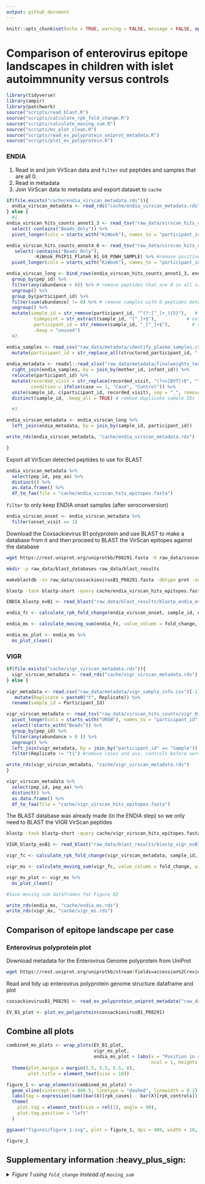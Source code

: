 ```yaml
---
output: github_document
---
```


```r
knitr::opts_chunk$set(echo = TRUE, warning = FALSE, message = FALSE, options(readr.show_col_types = FALSE))
```

# Comparison of enterovirus epitope landscapes in children with islet autoimmnunity versus controls

```r
library(tidyverse)
library(ampir)
library(patchwork)
source("scripts/read_blast.R")
source("scripts/calculate_rpk_fold_change.R")
source("scripts/calculate_moving_sum.R")
source("scripts/ms_plot_clean.R")
source("scripts/read_ev_polyprotein_uniprot_metadata.R")
source("scripts/plot_ev_polyprotein.R")
```

### ENDIA

1. Read in and join VirScan data and `filter` out peptides and samples that are all 0.
2. Read in metadata 
3. Join VirScan data to metadata and export dataset to `cache`

```r
if(file.exists("cache/endia_virscan_metadata.rds")){
  endia_virscan_metadata <- read_rds("cache/endia_virscan_metadata.rds")
} else {
  #1.
endia_virscan_hits_counts_annot1_3 <- read_tsv("raw_data/virscan_hits_counts/phip11_plate1-3_v_kiwook_2_CDIVirScan_000_Hits_counts_annotated.tsv") %>% 
  select(-contains("Beads_Only")) %>% 
  pivot_longer(cols = starts_with("KiWook"), names_to = "participant_id", values_to = "abundance") 

endia_virscan_hits_counts_annot4_6 <- read_tsv("raw_data/virscan_hits_counts/phip11_plate4-6_v_kiwook_2_CDIVirScan_000_Hits_counts_annotated.tsv") %>% 
   select(-contains("Beads_Only"),
          -KiWook_PhIP11_Plate6_81_G9_POWH_SAMPLE) %>% #remove positive control 
  pivot_longer(cols = starts_with("KiWook"), names_to = "participant_id", values_to = "abundance")

endia_virscan_long <- bind_rows(endia_virscan_hits_counts_annot1_3, endia_virscan_hits_counts_annot4_6) %>% 
  group_by(pep_id) %>%
  filter(any(abundance > 0)) %>% # remove peptides that are 0 in all samples
  ungroup() %>% 
  group_by(participant_id) %>% 
  filter(sum(abundance) != 0) %>% # remove samples with 0 peptides detected 
  ungroup() %>% 
  mutate(sample_id = str_remove(participant_id, "^(?:[^_]+_){5}"),   # keep everything after the 5th _
          timepoint = str_extract(sample_id, "[^_]+$"),           # extract last segment from sample_id
          participant_id = str_remove(sample_id, "_[^_]+$"),        # remove timepoint from sample_id
          .keep = "unused")
  #2.

endia_samples <- read_csv("raw_data/metadata/identify_plasma_samples.csv") %>% 
  mutate(participant_id = str_replace_all(structured_participant_id, "-", "_"), .keep = "unused") 
         
endia_metadata <- readxl::read_xlsx("raw_data/metadata/finalweights_teddy_plasma_with_visits_deidentified_confounders.xlsx") %>% 
  right_join(endia_samples, by = join_by(mother_id, infant_id)) %>% 
  relocate(participant_id) %>% 
  mutate(recorded_visit = str_replace(recorded_visit, "(?<=[BVT])0", ""), # replace 0 preceded by B, V or T
         condition = ifelse(case == 1, "Case", "Control")) %>% 
  unite(sample_id, c(participant_id, recorded_visit), sep = "_", remove = FALSE) %>% 
  distinct(sample_id, .keep_all = TRUE) # remove duplicate sample IDs from the NCC methodology

  #3.

endia_virscan_metadata <- endia_virscan_long %>% 
  left_join(endia_metadata, by = join_by(sample_id, participant_id)) 

write_rds(endia_virscan_metadata, "cache/endia_virscan_metadata.rds")

}
```

Export all VirScan detected peptides to use for BLAST

```r
endia_virscan_metadata %>% 
  select(pep_id, pep_aa) %>% 
  distinct() %>% 
  as.data.frame() %>% 
  df_to_faa(file = "cache/endia_virscan_hits_epitopes.fasta")
```

`filter` to only keep ENDIA onset samples (after seroconversion)

```r
endia_virscan_onset <- endia_virscan_metadata %>% 
  filter(onset_visit == 1)
```

Download the Coxsackievirus B1 polyprotein and use BLAST to make a database from it and then proceed to BLAST the VirScan epitopes against the database

```bash
wget https://rest.uniprot.org/uniprotkb/P08291.fasta -O raw_data/coxsackievirusB1_P08291.fasta

mkdir -p raw_data/blast_databases raw_data/blast_results

makeblastdb -in raw_data/coxsackievirusB1_P08291.fasta -dbtype prot -out raw_data/blast_databases/coxsackievirusB1_P08291_db

blastp -task blastp-short -query cache/endia_virscan_hits_epitopes.fasta -db raw_data/blast_databases/coxsackievirusB1_P08291_db -outfmt '6 qaccver saccver pident nident length evalue bitscore mismatch gapopen qstart qend sstart send qseq sseq ppos stitle frames' -evalue 0.01 -word_size 2 -out raw_data/blast_results/blastp_endia_evB1_all_virscan_peps.blast
```

```r
ENDIA_blastp_evB1 <- read_blast("raw_data/blast_results/blastp_endia_evB1_all_virscan_peps.blast")

endia_fc <- calculate_rpk_fold_change(endia_virscan_onset, sample_id, condition, pep_id, abundance, ENDIA_blastp_evB1)

endia_ms <- calculate_moving_sum(endia_fc, value_column = fold_change, win_size = 32, step_size = 4)

endia_ms_plot <- endia_ms %>% 
  ms_plot_clean() 
```

### VIGR

```r
if(file.exists("cache/vigr_virscan_metadata.rds")){
  vigr_virscan_metadata <- read_rds("cache/vigr_virscan_metadata.rds")
} else {
  
vigr_metadata <- read.csv("raw_data/metadata/vigr_sample_info.csv")[-1] %>% 
   mutate(Replicate = paste0("t", Replicate)) %>% 
  rename(sample_id = Participant_Id)

vigr_virscan_metadata <- read_tsv("raw_data/virscan_hits_counts/vigr_Hits_counts_annotated.tsv") %>% 
  pivot_longer(cols = starts_with("UNSW"), names_to = "participant_id", values_to = "abundance") %>%
  select(!starts_with("Beads")) %>%
  group_by(pep_id) %>% 
  filter(any(abundance > 0 )) %>% 
  ungroup() %>% 
  left_join(vigr_metadata, by = join_by("participant_id" == "Sample")) %>% 
  filter(Replicate != "t1") #remove cases and ass. controls before seroconversion

write_rds(vigr_virscan_metadata, "cache/vigr_virscan_metadata.rds")
}
```

```r
vigr_virscan_metadata %>% 
  select(pep_id, pep_aa) %>% 
  distinct() %>% 
  as.data.frame() %>% 
  df_to_faa(file = "cache/vigr_virscan_hits_epitopes.fasta")
```

The BLAST database was already made (in the ENDIA step) so we only need to BLAST the VIGR VirScan peptides

```bash
blastp -task blastp-short -query cache/vigr_virscan_hits_epitopes.fasta -db raw_data/blast_databases/coxsackievirusB1_P08291_db -outfmt '6 qaccver saccver pident nident length evalue bitscore mismatch gapopen qstart qend sstart send qseq sseq ppos stitle frames' -evalue 0.01 -word_size 2 -out raw_data/blast_results/blastp_vigr_evB1_all_virscan_peps.blast
```

```r
VIGR_blastp_evB1 <- read_blast("raw_data/blast_results/blastp_vigr_evB1_all_virscan_peps.blast")

vigr_fc <- calculate_rpk_fold_change(vigr_virscan_metadata, sample_id, Condition, pep_id, abundance, VIGR_blastp_evB1)

vigr_ms <- calculate_moving_sum(vigr_fc, value_column = fold_change, win_size = 32, step_size = 4)

vigr_ms_plot <- vigr_ms %>% 
  ms_plot_clean()
```

```r
#Save moving sum dataframes for Figure 02

write_rds(endia_ms, "cache/endia_ms.rds")
write_rds(vigr_ms, "cache/vigr_ms.rds")
```


## Comparison of epitope landscape per case

### Enterovirus polyprotein plot

Download metadata for the Enterovirus Genome polyprotein from UniProt 

```bash
wget https://rest.uniprot.org/uniprotkb/stream?fields=accession%2Creviewed%2Cid%2Cprotein_name%2Corganism_name%2Clength%2Csequence%2Cft_chain&format=tsv&query=%28%22Coxsackievirus+B1%22+AND+%28virus_host_name%3AHuman%29%29 -O raw_data/coxsackievirusB1_P08291.tsv
```

Read and tidy up enterovirus polyprotein genome structure dataframe and plot

```r
coxsackievirusB1_P08291 <- read_ev_polyprotein_uniprot_metadata("raw_data/coxsackievirusB1_P08291.tsv")

EV_B1_plot <- plot_ev_polyprotein(coxsackievirusB1_P08291)
```

## Combine all plots

```r
combined_ms_plots <- wrap_plots(EV_B1_plot,
                                vigr_ms_plot,
                                endia_ms_plot + labs(x = "Position in sequence (amino acids)") + theme(legend.position = "bottom"),
                                                     ncol = 1, heights = c(0.3, 3, 3)) &
  theme(plot.margin = margin(5.5, 5.5, 5.5, 0),
        plot.title = element_text(size = 10)) 

figure_1 <- wrap_elements(combined_ms_plots) +
  geom_vline(xintercept = 848.5, linetype = "dashed", linewidth = 0.2) +
  labs(tag = expression(sum((bar(X)[rpk_cases] - bar(X)[rpk_controls])))) +
  theme(
    plot.tag = element_text(size = rel(1), angle = 90),
    plot.tag.position = "left"
  )
```

```r
ggsave("figures/figure_1.svg", plot = figure_1, dpi = 400, width = 10, height = 7)
```

```r
figure_1
```

## Supplementary information :heavy_plus_sign:

<details>
  <summary><i> Figure 1 using `fold_change` instead of `moving_sum` </i></summary>
  
```r
vigr_fc_plot <- vigr_fc %>%
    mutate(Condition = if_else(fold_change > 0, "Case", "Control")) %>% 
    ggplot(aes(x = (start + end) / 2, y = fold_change, fill = Condition)) +
    geom_bar(stat = "identity") +
    labs(x = "", fill = "", y = "") +
    theme_minimal() +
    theme(panel.grid.minor = element_blank(),
          panel.grid.major = element_blank()) +
    scale_fill_manual(values = c("Case" = "#d73027", "Control" = "#4575b4"), labels = c("Case", "Control")) +
    theme(legend.position = "none") +
    ggtitle("VIGR")

endia_fc_plot <- endia_fc %>%
    mutate(Condition = if_else(fold_change > 0, "Case", "Control")) %>% 
    ggplot(aes(x = (start + end) / 2, y = fold_change, fill = Condition)) +
    geom_bar(stat = "identity") +
    labs(x = "", fill = "", y = "") +
    theme_minimal() +
    theme(panel.grid.minor = element_blank(),
          panel.grid.major = element_blank()) +
    scale_fill_manual(values = c("Case" = "#d73027", "Control" = "#4575b4"), labels = c("Case", "Control")) +
    theme(legend.position = "none") +
    ggtitle("ENDIA")

combined_fc_plots <- wrap_plots(EV_B1_plot,
                                endia_fc_plot,
                                vigr_fc_plot + labs(x = "Position in sequence (amino acids)") + theme(legend.position = "bottom"),
                                                     ncol = 1, heights = c(0.3, 3, 3)) &
  theme(plot.margin = margin(5.5, 5.5, 5.5, 0),
        plot.title = element_text(size = 10)) 

wrap_elements(combined_fc_plots) +
  geom_vline(xintercept = 848.5, linetype = "dashed", linewidth = 0.2) +
  labs(tag = expression(bar(X)[rpk_cases] - bar(X)[rpk_controls])) +
  theme(
    plot.tag = element_text(size = rel(1), angle = 90),
    plot.tag.position = "left"
  )
```

</details>